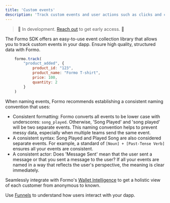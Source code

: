 ```yaml
---
title: 'Custom events'
description: 'Track custom events and user actions such as clicks and conversions with structured data collection.'
---
```


> 🚧 In development. <a href="https://cal.com/formo/30min">Reach out</a> to get early access. 🚧

The Formo SDK offers an easy-to-use event collection library that allows you to track custom events in your dapp.
Ensure high quality, structured data with Formo. 

```js
    formo.track(
		"product_added", {
			product_id: "123",
			product_name: "Formo T-shirt",
			price: 100,
			quantity: 2
		}
	)
```

When naming events, Formo recommends establishing a consistent naming convention that uses:

- Consistent formatting: Formo converts all events to be lower case with underscores: `song_played`. Otherwise, 'Song Played' and 'song played' will be two separate events. This naming convention helps to prevent messy data, especially when multiple teams send the same event.
- A consistent syntax: Song Played and Played Song are also considered separate events. For example, a standard of `[Noun] + [Past-Tense Verb]` ensures all your events are consistent.
- A consistent actor: Does 'Message Sent' mean that the user sent a message or that you sent a message to the user? If all your events are named in a way that reflects the user's perspective, the meaning is clear immediately.

Seamlessly integrate with Formo's [Wallet Intelligence](/features/wallet-intelligence) to get a holistic view of each customer from anonymous to known.

Use [Funnels](/features/product-analytics/funnels) to understand how users interact with your dapp.